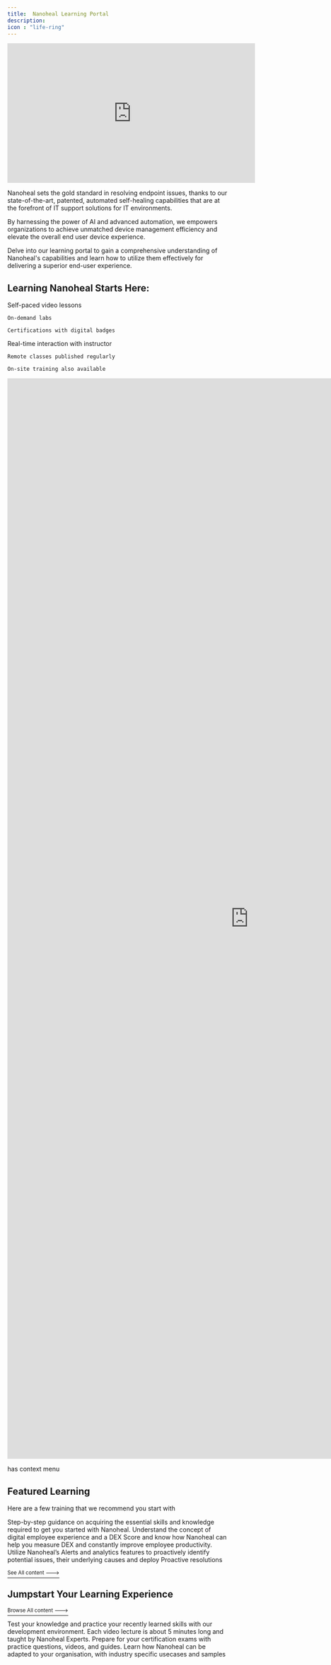 ---
title:  Nanoheal Learning Portal
description:  
icon : "life-ring" 
---

<iframe
  width="560"
  height="315"
  src="https://www.youtube.com/embed/4KzFe50RQkQ"
  title="YouTube video player"
  frameborder="0"
  allow="accelerometer; autoplay; clipboard-write; encrypted-media; gyroscope; picture-in-picture"
  allowFullScreen
></iframe>


<script type="text/javascript">
    (function(c,l,a,r,i,t,y){
        c[a]=c[a]||function(){(c[a].q=c[a].q||[]).push(arguments)};
        t=l.createElement(r);t.async=1;t.src="https://www.clarity.ms/tag/"+i;
        y=l.getElementsByTagName(r)[0];y.parentNode.insertBefore(t,y);
    })(window, document, "clarity", "script", "j69ts18rrj");
</script>


Nanoheal sets the gold standard in resolving endpoint issues, thanks to our state-of-the-art, patented, automated self-healing capabilities that are at the forefront of IT support solutions for IT environments.

By harnessing the power of AI and advanced automation, we empowers organizations to achieve unmatched device management efficiency and elevate the overall end user device experience.

Delve into our learning portal to gain a comprehensive understanding of Nanoheal's capabilities and learn how to utilize them effectively for delivering a superior end-user experience.

<script src="https://hypothes.is/embed.js" async></script>


## Learning Nanoheal Starts Here:
<CardGroup cols={2}>
<Card title="Nanoheal University" icon="square-1" href="/content/components/card-group">
    Self-paced video lessons
    
    On-demand labs
    
    Certifications with digital badges
  </Card>
  
  <Card title="Live Instructor-led Courses" icon="square-2" href="/content/components/card-group">
    Real-time interaction with instructor
    
    Remote classes published regularly
    
    On-site training also available
  </Card>
</CardGroup>

<iframe src="https://h5p.org/h5p/embed/34129" width="1090" height="2438" frameborder="0" allowfullscreen="allowfullscreen" allow="geolocation *; microphone *; camera *; midi *; encrypted-media *" title="Column"></iframe><script src="https://h5p.org/sites/all/modules/h5p/library/js/h5p-resizer.js" charset="UTF-8"></script>

has context menu

## Featured Learning

Here are a few training that we recommend you start with

<CardGroup cols={3}>
  <Card title="Introduction to Nanoheal" icon="square-1" href="/content/components/card-group">
    Step-by-step guidance on acquiring the essential skills and knowledge required to get you started with Nanoheal.
  </Card>
  
  <Card title="Basics of DEX score" icon="square-2" href="/content/components/card-group">
    Understand the concept of digital employee experience and a DEX Score and know how Nanoheal can help you measure DEX and constantly improve employee productivity.
  </Card>

  <Card title="Proactive Resolution" icon="square-3" href="/content/components/card-group">
    Utilize Nanoheal’s Alerts and analytics features to proactively identify potential issues, their underlying causes and deploy Proactive resolutions
  </Card>
</CardGroup>

[<sup>See All content ---></sup>](https://mintlify.com/docs/development)


## Jumpstart Your Learning Experience

[<sup>Browse All content ---></sup>](https://mintlify.com/docs/development)

<CardGroup cols={2}>
  <Card title="Hands-On Labs & Quizzes" icon="square-1" href="/content/components/card-group">
    Test your knowledge and practice your recently learned skills with our development environment.
  </Card>
  <Card title="Byte-Sized Video Lectures" icon="square-2" href="/content/components/card-group">
    Each video lecture is about 5 minutes long and taught by Nanoheal Experts.
  </Card>
  <Card title="Study Guides and Materials" icon="square-3" href="/content/components/card-group">
    Prepare for your certification exams with practice questions, videos, and guides.
  </Card>
    <Card title="Specific Use cases" icon="square-4" href="/content/components/card-group">
    Learn how Nanoheal can be adapted to your organisation, with industry specific usecases and samples
  </Card>
</CardGroup>
